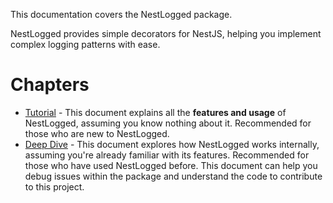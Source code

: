 This documentation covers the NestLogged package.

NestLogged provides simple decorators for NestJS, helping you implement complex logging patterns with ease.

# Chapters

- [Tutorial](tutorial) - This document explains all the **features and usage** of NestLogged, assuming you know nothing about it. Recommended for those who are new to NestLogged.
- [Deep Dive](deep-dive) - This document explores how NestLogged works internally, assuming you're already familiar with its features. Recommended for those who have used NestLogged before. This document can help you debug issues within the package and understand the code to contribute to this project.